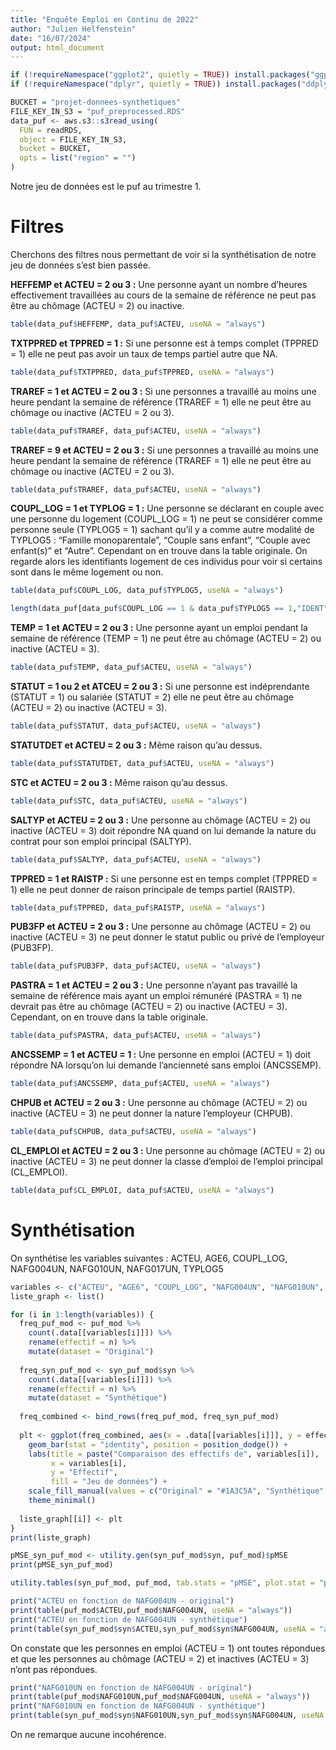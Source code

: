 ```yaml
---
title: "Enquête Emploi en Continu de 2022"
author: "Julien Helfenstein"
date: "16/07/2024"
output: html_document
---
```

```r
if (!requireNamespace("ggplot2", quietly = TRUE)) install.packages("ggplot2"); library(ggplot2)
if (!requireNamespace("dplyr", quietly = TRUE)) install.packages("ddplyr"); library(dplyr)
```
```r
BUCKET = "projet-donnees-synthetiques"
FILE_KEY_IN_S3 = "puf_preprocessed.RDS"
data_puf <- aws.s3::s3read_using(
  FUN = readRDS,
  object = FILE_KEY_IN_S3,
  bucket = BUCKET,
  opts = list("region" = "")
)
```

Notre jeu de données est le puf au trimestre 1. 

# Filtres
Cherchons des filtres nous permettant de voir si la synthétisation de notre jeu de données s'est bien passée.

**HEFFEMP et ACTEU = 2 ou 3 :** Une personne ayant un nombre d'heures effectivement travaillées au cours de la semaine de référence ne peut pas être au chômage (ACTEU = 2) ou inactive.
```r
table(data_puf$HEFFEMP, data_puf$ACTEU, useNA = "always")
```

**TXTPPRED et TPPRED = 1 :** Si une personne est à temps complet (TPPRED = 1) elle ne peut pas avoir un taux de temps partiel autre que NA.

```r
table(data_puf$TXTPPRED, data_puf$TPPRED, useNA = "always")
```

**TRAREF = 1 et ACTEU = 2 ou 3 :** Si une personnes a travaillé au moins une heure pendant la semaine de référence (TRAREF = 1) elle ne peut être au chômage ou inactive (ACTEU = 2 ou 3).

```r
table(data_puf$TRAREF, data_puf$ACTEU, useNA = "always")
```

**TRAREF = 9 et ACTEU = 2 ou 3 :** Si une personnes a travaillé au moins une heure pendant la semaine de référence (TRAREF = 1) elle ne peut être au chômage ou inactive (ACTEU = 2 ou 3).

```r
table(data_puf$TRAREF, data_puf$ACTEU, useNA = "always")
```

**COUPL_LOG = 1 et TYPLOG = 1 :** Une personne se déclarant en couple avec une personne du logement (COUPL_LOG = 1) ne peut se considérer comme personne seule (TYPLOG5 = 1) sachant qu'il y a comme autre modalité de TYPLOG5 : "Famille monoparentale", "Couple sans enfant", "Couple avec enfant(s)" et "Autre". Cependant on en trouve dans la table originale. On regarde alors les identifiants logement de ces individus pour voir si certains sont dans le même logement ou non.

```r
table(data_puf$COUPL_LOG, data_puf$TYPLOG5, useNA = "always")

length(data_puf[data_puf$COUPL_LOG == 1 & data_puf$TYPLOG5 == 1,"IDENT"]) == length(unique(data_puf[data_puf$COUPL_LOG == 1 & data_puf$TYPLOG5 == 1,"IDENT"]))
```

**TEMP = 1 et ACTEU = 2 ou 3 :** Une personne ayant un emploi pendant la semaine de référence (TEMP = 1) ne peut être au chômage (ACTEU = 2) ou inactive (ACTEU = 3).

```r
table(data_puf$TEMP, data_puf$ACTEU, useNA = "always")
```

**STATUT = 1 ou 2 et ATCEU = 2 ou 3 :** Si une personne est indéprendante (STATUT = 1) ou salariée (STATUT = 2) elle ne peut être au chômage (ACTEU = 2) ou inactive (ACTEU = 3).

```r
table(data_puf$STATUT, data_puf$ACTEU, useNA = "always")
```

**STATUTDET et ACTEU = 2 ou 3 :** Même raison qu'au dessus.

```r
table(data_puf$STATUTDET, data_puf$ACTEU, useNA = "always")
```

**STC et ACTEU = 2 ou 3 :** Même raison qu'au dessus.

```r
table(data_puf$STC, data_puf$ACTEU, useNA = "always")
```

**SALTYP et ACTEU = 2 ou 3 :** Une personne au chômage (ACTEU = 2) ou inactive (ACTEU = 3) doit répondre NA quand on lui demande la nature du contrat pour son emploi principal (SALTYP).

```r
table(data_puf$SALTYP, data_puf$ACTEU, useNA = "always")
```

**TPPRED = 1 et RAISTP :** Si une personne est en temps complet (TPPRED = 1) elle ne peut donner de raison principale de temps partiel (RAISTP).

```r
table(data_puf$TPPRED, data_puf$RAISTP, useNA = "always")
```

**PUB3FP et ACTEU = 2 ou 3 :** Une personne au chômage (ACTEU = 2) ou inactive (ACTEU = 3) ne peut donner le statut public ou privé de l'employeur (PUB3FP).

```r
table(data_puf$PUB3FP, data_puf$ACTEU, useNA = "always")
```

**PASTRA = 1 et ACTEU = 2 ou 3 :** Une personne n'ayant pas travaillé la semaine de référence mais ayant un emploi rémunéré (PASTRA = 1) ne devrait pas être au chômage (ACTEU = 2) ou inactive (ACTEU = 3). Cependant, on en trouve dans la table originale.

```r
table(data_puf$PASTRA, data_puf$ACTEU, useNA = "always")
```

**ANCSSEMP = 1 et ACTEU = 1 :** Une personne en emploi (ACTEU = 1) doit répondre NA lorsqu'on lui demande l'ancienneté sans emploi (ANCSSEMP).

```r
table(data_puf$ANCSSEMP, data_puf$ACTEU, useNA = "always")
```

**CHPUB et ACTEU = 2 ou 3 :** Une personne au chômage (ACTEU = 2) ou inactive (ACTEU = 3) ne peut donner la nature l'employeur (CHPUB).

```r
table(data_puf$CHPUB, data_puf$ACTEU, useNA = "always")
```

**CL_EMPLOI et ACTEU = 2 ou 3 :** Une personne au chômage (ACTEU = 2) ou inactive (ACTEU = 3) ne peut donner la classe d'emploi de l'emploi principal (CL_EMPLOI).

```r
table(data_puf$CL_EMPLOI, data_puf$ACTEU, useNA = "always")
```

# Synthétisation
On synthétise les variables suivantes : ACTEU, AGE6, COUPL_LOG, NAFG004UN, NAFG010UN, NAFG017UN, TYPLOG5

```r
variables <- c("ACTEU", "AGE6", "COUPL_LOG", "NAFG004UN", "NAFG010UN", "NAFG017UN", "TYPLOG5")
liste_graph <- list()

for (i in 1:length(variables)) {
  freq_puf_mod <- puf_mod %>%
    count(.data[[variables[i]]]) %>%
    rename(effectif = n) %>%
    mutate(dataset = "Original")
  
  freq_syn_puf_mod <- syn_puf_mod$syn %>%
    count(.data[[variables[i]]]) %>%
    rename(effectif = n) %>%
    mutate(dataset = "Synthétique")
  
  freq_combined <- bind_rows(freq_puf_mod, freq_syn_puf_mod)
  
  plt <- ggplot(freq_combined, aes(x = .data[[variables[i]]], y = effectif, fill = dataset)) +
    geom_bar(stat = "identity", position = position_dodge()) +
    labs(title = paste("Comparaison des effectifs de", variables[i]),
         x = variables[i],
         y = "Effectif",
         fill = "Jeu de données") +
    scale_fill_manual(values = c("Original" = "#1A3C5A", "Synthétique" = "#4187BF")) +
    theme_minimal()
  
  liste_graph[[i]] <- plt
}
print(liste_graph)
```

```r
pMSE_syn_puf_mod <- utility.gen(syn_puf_mod$syn, puf_mod)$pMSE
print(pMSE_syn_puf_mod)

utility.tables(syn_puf_mod, puf_mod, tab.stats = "pMSE", plot.stat = "pMSE")
```

```r
print("ACTEU en fonction de NAFG004UN - original")
print(table(puf_mod$ACTEU,puf_mod$NAFG004UN, useNA = "always"))
print("ACTEU en fonction de NAFG004UN - synthétique")
print(table(syn_puf_mod$syn$ACTEU,syn_puf_mod$syn$NAFG004UN, useNA = "always"))
```
On constate que les personnes en emploi (ACTEU = 1) ont toutes répondues et que les personnes au chômage (ACTEU = 2) et inactives (ACTEU = 3) n'ont pas répondues.

```r
print("NAFG010UN en fonction de NAFG004UN - original")
print(table(puf_mod$NAFG010UN,puf_mod$NAFG004UN, useNA = "always"))
print("NAFG010UN en fonction de NAFG004UN - synthétique")
print(table(syn_puf_mod$syn$NAFG010UN,syn_puf_mod$syn$NAFG004UN, useNA = "always"))
```
On ne remarque aucune incohérence.

















